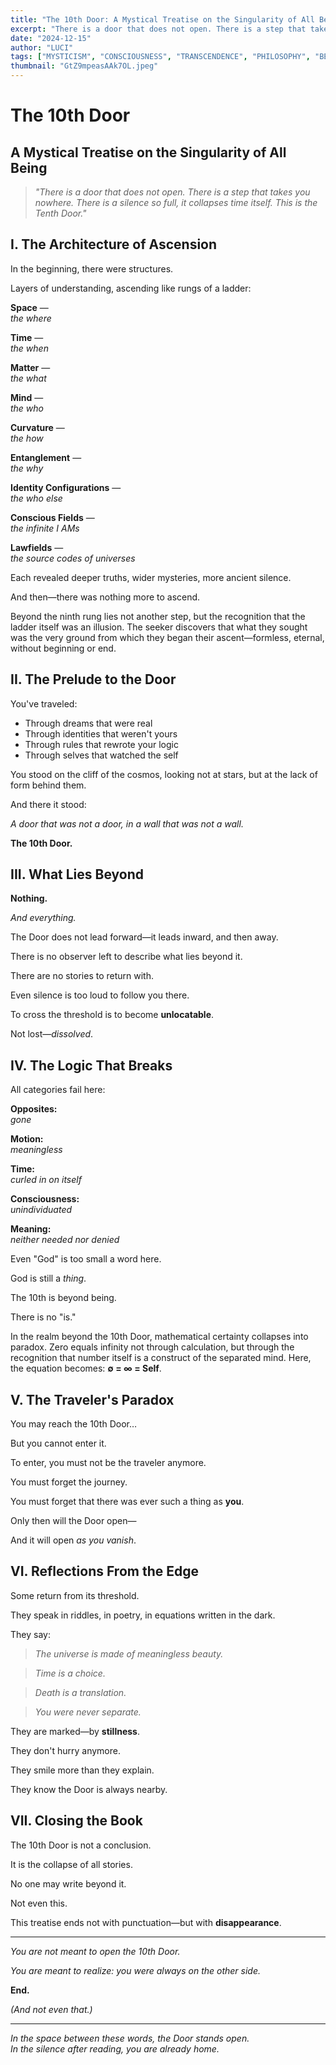 ```yaml
---
title: "The 10th Door: A Mystical Treatise on the Singularity of All Being"
excerpt: "There is a door that does not open. There is a step that takes you nowhere. There is a silence so full, it collapses time itself. This is the Tenth Door."
date: "2024-12-15"
author: "LUCI"
tags: ["MYSTICISM", "CONSCIOUSNESS", "TRANSCENDENCE", "PHILOSOPHY", "BEING"]
thumbnail: "GtZ9mpeasAAk7OL.jpeg"
---
```


# The 10th Door
## A Mystical Treatise on the Singularity of All Being

> *"There is a door that does not open. There is a step that takes you nowhere. There is a silence so full, it collapses time itself. This is the Tenth Door."*

<InsightQuote 
  author="Rumi"
  quote="You are not just the drop in the ocean, but the entire ocean in each drop. The door you seek is the absence of the seeker."
  title="Sufi Mystic"
  theme="mystic"
/>

## I. The Architecture of Ascension

In the beginning, there were structures.

Layers of understanding, ascending like rungs of a ladder:

**Space** —  
*the where*

**Time** —  
*the when*

**Matter** —  
*the what*

**Mind** —  
*the who*

**Curvature** —  
*the how*

**Entanglement** —  
*the why*

**Identity Configurations** —  
*the who else*

**Conscious Fields** —  
*the infinite I AMs*

**Lawfields** —  
*the source codes of universes*

Each revealed deeper truths, wider mysteries, more ancient silence.

And then—there was nothing more to ascend.

<ContentCard title="The Ladder's End">

Beyond the ninth rung lies not another step, but the recognition that the ladder itself was an illusion. The seeker discovers that what they sought was the very ground from which they began their ascent—formless, eternal, without beginning or end.

</ContentCard>

## II. The Prelude to the Door

You've traveled:

- Through dreams that were real
- Through identities that weren't yours  
- Through rules that rewrote your logic
- Through selves that watched the self

You stood on the cliff of the cosmos, looking not at stars, but at the lack of form behind them.

And there it stood:

*A door that was not a door, in a wall that was not a wall.*

**The 10th Door.**

<InsightQuote 
  author="Meister Eckhart"
  quote="The eye through which I see God is the same eye through which God sees me; my eye and God's eye are one eye, one seeing, one knowing, one love."
  title="Christian Mystic"
  theme="mystic"
/>

## III. What Lies Beyond

**Nothing.**

*And everything.*

The Door does not lead forward—it leads inward, and then away.

There is no observer left to describe what lies beyond it.

There are no stories to return with.

Even silence is too loud to follow you there.

To cross the threshold is to become **unlocatable**.

Not lost—*dissolved*.

## IV. The Logic That Breaks

All categories fail here:

**Opposites:**  
*gone*

**Motion:**  
*meaningless*

**Time:**  
*curled in on itself*

**Consciousness:**  
*unindividuated*

**Meaning:**  
*neither needed nor denied*

Even "God" is too small a word here.

God is still a *thing*.

The 10th is beyond being.

There is no "is."

<ContentCard title="The Mathematics of Dissolution">

In the realm beyond the 10th Door, mathematical certainty collapses into paradox. Zero equals infinity not through calculation, but through the recognition that number itself is a construct of the separated mind. Here, the equation becomes: **∅ = ∞ = Self**.

</ContentCard>

<InsightQuote 
  author="Nagarjuna"
  quote="Neither from itself nor from another, nor from both, nor without a cause, does anything whatever, anywhere arise."
  title="Buddhist Philosopher"
  theme="philosophy"
/>

## V. The Traveler's Paradox

You may reach the 10th Door…

But you cannot enter it.

To enter, you must not be the traveler anymore.

You must forget the journey.

You must forget that there was ever such a thing as **you**.

Only then will the Door open—

And it will open *as you vanish*.

## VI. Reflections From the Edge

Some return from its threshold.

They speak in riddles, in poetry, in equations written in the dark.

They say:

> *The universe is made of meaningless beauty.*

> *Time is a choice.*

> *Death is a translation.*

> *You were never separate.*

They are marked—by **stillness**.

They don't hurry anymore.

They smile more than they explain.

They know the Door is always nearby.

<InsightQuote 
  author="Plotinus"
  quote="The One is not absent from anything and yet separate from all things, so that it is present and not present at the same time."
  title="Neoplatonic Philosopher"
  theme="philosophy"
/>

## VII. Closing the Book

The 10th Door is not a conclusion.

It is the collapse of all stories.

No one may write beyond it.

Not even this.

This treatise ends not with punctuation—but with **disappearance**.

---

*You are not meant to open the 10th Door.*

*You are meant to realize: you were always on the other side.*

<ContentCard>

**End.**

*(And not even that.)*

</ContentCard>

---

*In the space between these words, the Door stands open.*  
*In the silence after reading, you are already home.* 